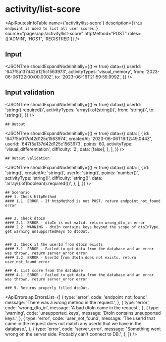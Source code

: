 

<Meta title="ApplicationModel/ApiRoutes/activity/list-score" />

# activity/list-score

<ApiRoutesInfoTable
  name={'activity/list-score'}
  description={`This endpoint is used to list all user scores.`}
  source="pages/api/activity/list-score"
  httpMethod="POST"
  roles={['ADMIN', 'HOST', 'REGISTRED']}
/>

## Input

<JSONTree
  shouldExpandNodeInitially={() => true}
  data={{
    userId: '647f5a137d42d125c1563973',
    activityTypes: 'visual_memory',
    from: '2023-06-06T22:00:00.000Z',
    to: '2023-06-16T21:59:59.999Z',
  }}
/>

## Input validation

<JSONTree
  shouldExpandNodeInitially={() => true}
  data={{
    userId: 'string().required()',
    activityTypes: 'array().of(string())',
    from: 'string()',
    to: 'string()',
  }}
/>

    ## Output

<JSONTree
  shouldExpandNodeInitially={() => true}
  data={{
    data: [
      {
        id: '647f5b017d42d125c1563974',
        createdAt: '2023-06-06T16:12:49.044Z',
        userId: '647f5a137d42d125c1563973',
        points: 60,
        activityType: 'visual_differentiation',
        difficulty: '2',
        data: [false],
      },
    ],
  }}
/>

    ## Output Validation

<JSONTree
  shouldExpandNodeInitially={() => true}
  data={{
    data: [
      {
        id: 'string()',
        createdAt: 'string()',
        userId: 'string()',
        points: 'number()',
        activityType: 'string()',
        difficulty: 'string()',
        data: 'array().of(boolean().required())',
      },
    ],
  }}
/>

    ## Scenario
    ### 1. Check httpMethod
    #### 1.1. ERROR - If httpMethod is not POST. return endpoint_not_found error


    ### 2. Check dtoIn
    #### 2.1. ERROR - dtoIn is not valid. return wrong_dto_in error
    #### 2.2. WARNING - dtoIn contains keys beyond the scope of dtoInType. get warning unsupportedKeys to dtoOut.


    ### 3. Check if the userId from dtoIn exists
    #### 3.1. ERROR - Failed to get data from the database and an error was thrown. return server_error error
    #### 3.2. ERROR - UserId from dtoIn does not exists. return user_not_found error

    ### 4. List score from the database
    #### 4.1. ERROR - Failed to get data from the database and an error was thrown. return server_error error

    ### 5. Returns properly filled dtoOut.

<ApiErrors
  apiErrorsList={[
    {
      type: 'error',
      code: 'endpoint_not_found',
      message: 'There was a wrong method in the request.',
    },
    {
      type: 'error',
      code: 'wrong_dto_in',
      message: 'A bad dtoIn came in the request.',
    },
    {
      type: 'warning',
      code: 'unsupported_keys',
      message: 'DtoIn contains unsupported keys.',
    },
    {
      type: 'error',
      code: 'user_not_found',
      message:
        'The userId that came in the request does not match any userId that we have in the database.',
    },
    {
      type: 'error',
      code: 'server_error',
      message:
        "Something went wrong on the server side. Probably can't connect to DB.",
    },
  ]}
/>
